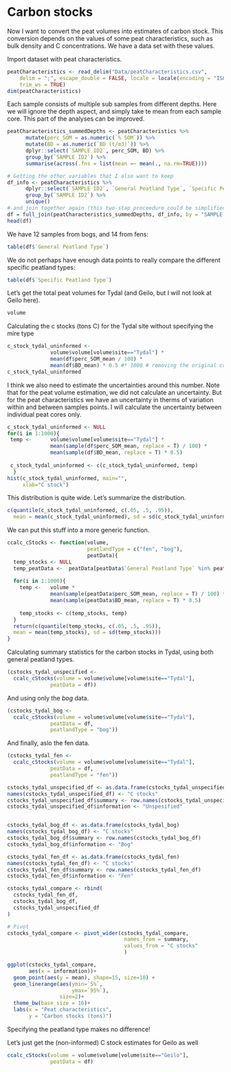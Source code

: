 # Carbon stocks

Now I want to convert the peat volumes into estimates of carbon stock. This conversion depends on the values of some peat characteristics, such as bulk density and C concentrations. We have a data set with these values.

Import dataset with peat characteristics.

```r
peatCharacteristics <- read_delim("Data/peatCharacteristics.csv", 
    delim = ";", escape_double = FALSE, locale = locale(encoding = "ISO-8859-1"), 
    trim_ws = TRUE)
dim(peatCharacteristics)
```

Each sample consists of multiple sub samples from different depths. Here we will ignore the depth aspect, and simply take te mean from each sample core. This part of the analyses can be improved.

```r
peatCharacteristics_summedDepths <- peatCharacteristics %>% 
      mutate(perc_SOM = as.numeric(`% SOM`)) %>% 
      mutate(BD = as.numeric(`BD (t/m3)`)) %>% 
      dplyr::select(`SAMPLE ID2`, perc_SOM, BD) %>% 
      group_by(`SAMPLE ID2`) %>% 
      summarise(across(.fns = list(mean =~ mean(., na.rm=TRUE))))

# Getting the other variables that I also want to keep
df_info <- peatCharacteristics %>% 
      dplyr::select(`SAMPLE ID2`, `General Peatland Type`, `Specific Peatland Type`) %>% 
      group_by(`SAMPLE ID2`) %>% 
      unique()
# and join together again (this two-stap proceedure could be simplified)
df = full_join(peatCharacteristics_summedDepths, df_info, by = "SAMPLE ID2") %>% drop_na()
head(df)
```

We have 12 samples from bogs, and 14 from fens:

```r
table(df$`General Peatland Type`)
```

We do not perhaps have enough data points to really compare the different specific peatland types:

```r
table(df$`Specific Peatland Type`)
```

Let's get the total peat volumes for Tydal (and Geilo, but I will not look at Geilo here).

```r
volume
```

Calculating the c stocks (tons C) for the Tydal site without specifying the mire type

```r
c_stock_tydal_uninformed <- 
              volume$volume[volume$site=="Tydal"] * 
              mean(df$perc_SOM_mean / 100) * 
              mean(df$BD_mean) * 0.5 #* 1000 # removing the original conversion from tons to kg
c_stock_tydal_uninformed
```

I think we also need to estimate the uncertainties around this number. Note that for the peat volume estimation, we did not calculate an uncertainty. But for the peat characteristics we have an uncertainty in therms of variation within and between samples points. I will calculate the uncertainty between individual peat cores only.

```r
c_stock_tydal_uninformed <- NULL
for(i in 1:1000){
 temp <-      volume$volume[volume$site=="Tydal"] * 
              mean(sample(df$perc_SOM_mean, replace = T) / 100) * 
              mean(sample(df$BD_mean, replace = T) * 0.5)
 
 c_stock_tydal_uninformed <- c(c_stock_tydal_uninformed, temp)
  }
hist(c_stock_tydal_uninformed, main="",
     xlab="C stock")
```

This distribution is quite wide. Let's summarize the distribution.

```r
c(quantile(c_stock_tydal_uninformed, c(.05, .5, .95)),
  mean = mean(c_stock_tydal_uninformed), sd = sd(c_stock_tydal_uninformed))
```

We can put this stuff into a more generic function.

```r
ccalc_cStocks <- function(volume,
                          peatlandType = c("fen", "bog"),
                          peatData){
  temp_stocks <- NULL
  temp_peatData <-  peatData[peatData$`General Peatland Type` %in% peatlandType,]
    
  for(i in 1:1000){
    temp <-   volume * 
              mean(sample(peatData$perc_SOM_mean, replace = T) / 100) * 
              mean(sample(peatData$BD_mean, replace = T) * 0.5)
 
    temp_stocks <- c(temp_stocks, temp)
  }
  return(c(quantile(temp_stocks, c(.05, .5, .95)),
  mean = mean(temp_stocks), sd = sd(temp_stocks)))
}
```

Calculating summary statistics for the carbon stocks in Tydal, using both general peatland types.

```r
(cstocks_tydal_unspecified <- 
  ccalc_cStocks(volume = volume$volume[volume$site=="Tydal"],
              peatData = df))
```

And using only the *bog* data.

```r
(cstocks_tydal_bog <- 
  ccalc_cStocks(volume = volume$volume[volume$site=="Tydal"],
              peatData = df,
              peatlandType = "bog"))
```

And finally, aslo the fen data.

```r
(cstocks_tydal_fen <- 
  ccalc_cStocks(volume = volume$volume[volume$site=="Tydal"],
              peatData = df,
              peatlandType = "fen"))
```

```r
cstocks_tydal_unspecified_df <- as.data.frame(cstocks_tydal_unspecified)
names(cstocks_tydal_unspecified_df) <- "C stocks"
cstocks_tydal_unspecified_df$summary <- row.names(cstocks_tydal_unspecified_df)
cstocks_tydal_unspecified_df$information <- "Unspesified"


cstocks_tydal_bog_df <- as.data.frame(cstocks_tydal_bog)
names(cstocks_tydal_bog_df) <- "C stocks"
cstocks_tydal_bog_df$summary <- row.names(cstocks_tydal_bog_df)
cstocks_tydal_bog_df$information <- "Bog"

cstocks_tydal_fen_df <- as.data.frame(cstocks_tydal_fen)
names(cstocks_tydal_fen_df) <- "C stocks"
cstocks_tydal_fen_df$summary <- row.names(cstocks_tydal_fen_df)
cstocks_tydal_fen_df$information <- "Fen"

cstocks_tydal_compare <- rbind(
  cstocks_tydal_fen_df,
  cstocks_tydal_bog_df,
  cstocks_tydal_unspecified_df
)

# Pivot
cstocks_tydal_compare <- pivot_wider(cstocks_tydal_compare,
                                      names_from = summary,
                                      values_from = "C stocks"
                                      )
```

```r
ggplot(cstocks_tydal_compare,
       aes(x = information))+
  geom_point(aes(y = mean), shape=15, size=10) +
  geom_linerange(aes(ymin=`5%`, 
                     ymax=`95%`),
                 size=2)+ 
  theme_bw(base_size = 16)+
  labs(x = "Peat characteristics",
       y = "Carbon stocks (tons)")
```

Specifying the peatland type makes no difference!

Let's just get the (non-informed) C stock estimates for Geilo as well

```r
ccalc_cStocks(volume = volume$volume[volume$site=="Geilo"],
              peatData = df)
```
